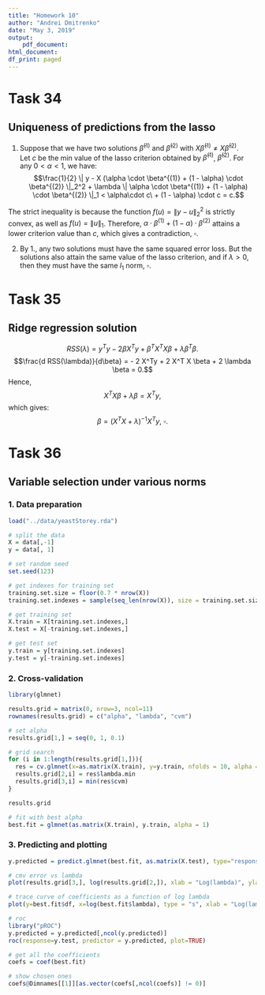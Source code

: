```yaml
---
title: "Homework 10"
author: "Andrei Dmitrenko"
date: "May 3, 2019"
output:
    pdf_document:
html_document:
df_print: paged
---
```


# Task 34

## Uniqueness of predictions from the lasso

1. Suppose that we have two solutions $\hat{\beta}^{(1)}$ and $\hat{\beta}^{(2)}$ with $X \hat{\beta}^{(1)} \neq X \hat{\beta}^{(2)}$.  
Let $c$ be the min value of the lasso criterion obtained by $\hat{\beta}^{(1)}$, $\hat{\beta}^{(2)}$. For any $0 < \alpha < 1$, we have:  
$$\frac{1}{2}  \| y - X (\alpha \cdot \beta^{(1)} + (1 - \alpha) \cdot \beta^{(2)} \|_2^2 + \lambda \| \alpha \cdot \beta^{(1)} + (1 - \alpha) \cdot \beta^{(2)} \|_1 < \alpha\cdot c\ + (1 - \alpha) \cdot c = c.$$

The strict inequality is because the function $f(u) = \|y - u\|^2_2$ is strictly convex, as well as $f(u) = \|u\|_1$. Therefore, $\alpha \cdot \beta^{(1)} + (1 - \alpha) \cdot \beta^{(2)}$ attains a lower criterion value than $c$, which gives a contradiction, $\square$.

2. By 1., any two solutions must have the same squared error loss. But the solutions also attain the same value of the lasso criterion, and if $\lambda > 0$, then they must have the same $l_1$ norm, $\square$.

# Task 35

## Ridge regression solution

$$RSS(\lambda) = y^T y - 2 \beta X^Ty + \beta^T X^T X \beta + \lambda \beta^T \beta.$$
$$\frac{d RSS(\lambda)}{d\beta}  = - 2 X^Ty + 2 X^T X \beta + 2 \lambda \beta = 0.$$
Hence,  
$$X^T X \beta + \lambda \beta = X^Ty,$$
which gives:
$$\beta = (X^T X + \lambda)^{-1} X^Ty,\ \square.$$

# Task 36

## Variable selection under various norms

### 1. Data preparation

```r
load("../data/yeastStorey.rda")

# split the data
X = data[,-1]
y = data[, 1]

# set random seed
set.seed(123)

# get indexes for training set
training.set.size = floor(0.7 * nrow(X))
training.set.indexes = sample(seq_len(nrow(X)), size = training.set.size)

# get training set
X.train = X[training.set.indexes,]
X.test = X[-training.set.indexes,]

# get test set
y.train = y[training.set.indexes]
y.test = y[-training.set.indexes]
```

### 2. Cross-validation

```r
library(glmnet)

results.grid = matrix(0, nrow=3, ncol=11)
rownames(results.grid) = c("alpha", "lambda", "cvm")

# set alpha
results.grid[1,] = seq(0, 1, 0.1)

# grid search
for (i in 1:length(results.grid[1,])){
  res = cv.glmnet(x=as.matrix(X.train), y=y.train, nfolds = 10, alpha = results.grid[1,i])
  results.grid[2,i] = res$lambda.min
  results.grid[3,i] = min(res$cvm)
}

results.grid

# fit with best alpha
best.fit = glmnet(as.matrix(X.train), y.train, alpha = 1)
```

### 3. Predicting and plotting

```r
y.predicted = predict.glmnet(best.fit, as.matrix(X.test), type="response")

# cmv error vs lambda
plot(results.grid[3,], log(results.grid[2,]), xlab = "Log(lambda)", ylab = "CV mean error", main = "CV results", type = "b")

# trace curve of coefficients as a function of log lambda
plot(y=best.fit$df, x=log(best.fit$lambda), type = "s", xlab = "Log(lambda)", ylab = "Number of non-zero coefficients")

# roc
library("pROC")
y.predicted = y.predicted[,ncol(y.predicted)]
roc(response=y.test, predictor = y.predicted, plot=TRUE)

# get all the coefficients
coefs = coef(best.fit)

# show chosen ones
coefs@Dimnames[[1]][as.vector(coefs[,ncol(coefs)] != 0)]
```



